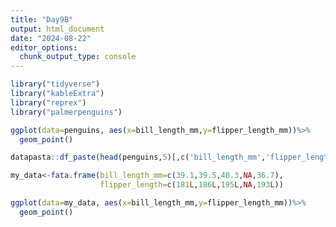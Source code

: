 ```yaml
---
title: "Day9B"
output: html_document
date: "2024-08-22"
editor_options: 
  chunk_output_type: console
---
```

```r
library("tidyverse")
library("kableExtra")
library("reprex")
library("palmerpenguins")
```

```r
ggplot(data=penguins, aes(x=bill_length_mm,y=flipper_length_mm))%>%
  geom_point()
```

```r
datapasta::df_paste(head(penguins,5)[,c('bill_length_mm','flipper_length_mm')])

my_data<-fata.frame(bill_length_mm=c(39.1,39.5,40.3,NA,36.7),
                    flipper_length=c(181L,186L,195L,NA,193L))

ggplot(data=my_data, aes(x=bill_length_mm,y=flipper_length_mm))%>%
  geom_point()
```

